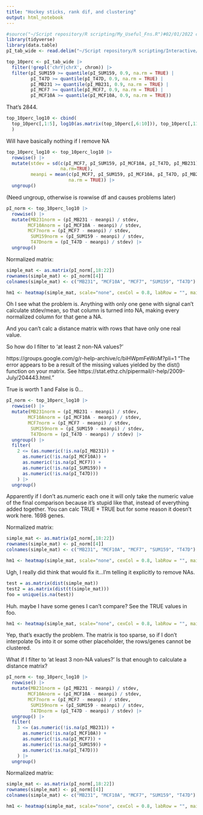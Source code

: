 ```yaml
---
title: "Hockey sticks, rank dif, and clustering"
output: html_notebook
---
```


```r
#source("~/Script repository/R scripting/My_Useful_Fns.R")#02/01/2022 commit at my github https://github.com/McK-Ford/Script-repository/blob/main/R%20scripting/My_Useful_Fns.R
library(tidyverse)
library(data.table)
pI_tab_wide <- read.delim("~/Script repository/R scripting/Interactive/Project Cell Lines/Peppro_analysis/peppro_pIs_w_rank.tsv")
```

```r
top_10perc <- pI_tab_wide |>
  filter(!grepl('chrY|chrX', chrom)) |>
  filter(pI_SUM159 >= quantile(pI_SUM159, 0.9, na.rm = TRUE) |
         pI_T47D >= quantile(pI_T47D, 0.9, na.rm = TRUE) |
         pI_MB231 >= quantile(pI_MB231, 0.9, na.rm = TRUE) |
         pI_MCF7 >= quantile(pI_MCF7, 0.9, na.rm = TRUE) |
         pI_MCF10A >= quantile(pI_MCF10A, 0.9, na.rm = TRUE))
```
That's 2844.

                                                                                                     
```r
top_10perc_log10 <- cbind(
  top_10perc[,1:5], log10(as.matrix(top_10perc[,6:10])), top_10perc[,11:15]
  )
```
Will have basically nothing if I remove NA

```r
top_10perc_log10 <- top_10perc_log10 |> 
  rowwise() |> 
  mutate(stdev = sd(c(pI_MCF7, pI_SUM159, pI_MCF10A, pI_T47D, pI_MB231),
                    na.rm=TRUE),
         meanpi = mean(c(pI_MCF7, pI_SUM159, pI_MCF10A, pI_T47D, pI_MB231),
                       na.rm = TRUE)) |> 
  ungroup()
```
(Need ungroup, otherwise is rowwise df and causes problems later)

```r
pI_norm <- top_10perc_log10 |> 
  rowwise() |> 
  mutate(MB231norm = (pI_MB231 - meanpi) / stdev,
        MCF10Anorm = (pI_MCF10A - meanpi) / stdev,
        MCF7norm = (pI_MCF7 - meanpi) / stdev,
         SUM159norm = (pI_SUM159 - meanpi) / stdev,
         T47Dnorm = (pI_T47D - meanpi) / stdev) |> 
  ungroup()
```

Normalized matrix:
```r
simple_mat <- as.matrix(pI_norm[,18:22])
rownames(simple_mat) <- pI_norm[[4]]
colnames(simple_mat) <- c("MB231", "MCF10A", "MCF7", "SUM159", "T47D")
```

```r
hm1 <- heatmap(simple_mat, scale="none", cexCol = 0.8, labRow = "", main = "pI clustering, row norm, (n=2844)", na.rm = TRUE, na.color="black")
```
Oh I see what the problem is. Anything with only one gene with signal can't calculate stdev/mean, so that column is turned into NA, making every normalized column for that gene a NA.

And you can't calc a distance matrix with rows that have only one real value.

So how do I filter to 'at least 2 non-NA values?'

https://groups.google.com/g/r-help-archive/c/biHWpmFeWoM?pli=1
"The error appears to be a result of the missing values yielded by the
dist() function on your matrix.
See https://stat.ethz.ch/pipermail/r-help/2009-July/204443.html."

True is worth 1 and False is 0...


```r
pI_norm <- top_10perc_log10 |> 
  rowwise() |> 
  mutate(MB231norm = (pI_MB231 - meanpi) / stdev,
        MCF10Anorm = (pI_MCF10A - meanpi) / stdev,
        MCF7norm = (pI_MCF7 - meanpi) / stdev,
         SUM159norm = (pI_SUM159 - meanpi) / stdev,
         T47Dnorm = (pI_T47D - meanpi) / stdev) |>
  ungroup() |> 
  filter(
    2 <= (as.numeric(!is.na(pI_MB231)) +
      as.numeric(!is.na(pI_MCF10A)) +
      as.numeric(!is.na(pI_MCF7)) +
      as.numeric(!is.na(pI_SUM159)) +
      as.numeric(!is.na(pI_T47D)))
    ) |>
  ungroup()
```
Apparently if I don't as.numeric each one it will only take the numeric value of the final comparison because it's stupid like that, instead of everything added together. You can calc TRUE + TRUE but for some reason it doesn't work here.
1698 genes.


Normalized matrix:
```r
simple_mat <- as.matrix(pI_norm[,18:22])
rownames(simple_mat) <- pI_norm[[4]]
colnames(simple_mat) <- c("MB231", "MCF10A", "MCF7", "SUM159", "T47D")
```

```r
hm1 <- heatmap(simple_mat, scale="none", cexCol = 0.8, labRow = "", main = "pI clustering, row norm, (n=2844)", na.rm = TRUE, na.color="black")
```
Ugh, I really did think that would fix it...I'm telling it explicitly to remove NAs.

```r
test = as.matrix(dist(simple_mat))
test2 = as.matrix(dist(t(simple_mat)))
foo = unique(is.na(test))
```
Huh. maybe I have some genes I can't compare? See the TRUE values in foo.
```r
hm1 <- heatmap(simple_mat, scale="none", cexCol = 0.8, labRow = "", main = "pI clustering, row norm, (n=2844)", na.rm = TRUE, Rowv = NA)
```
Yep, that's exactly the problem. The matrix is too sparse, so if I don't interpolate 0s into it or some other placeholder, the rows/genes cannot be clustered.

What if I filter to 'at least 3 non-NA values?' Is that enough to calculate a distance matrix?

```r
pI_norm <- top_10perc_log10 |> 
  rowwise() |> 
  mutate(MB231norm = (pI_MB231 - meanpi) / stdev,
        MCF10Anorm = (pI_MCF10A - meanpi) / stdev,
        MCF7norm = (pI_MCF7 - meanpi) / stdev,
         SUM159norm = (pI_SUM159 - meanpi) / stdev,
         T47Dnorm = (pI_T47D - meanpi) / stdev) |>
  ungroup() |> 
  filter(
    3 <= (as.numeric(!is.na(pI_MB231)) +
      as.numeric(!is.na(pI_MCF10A)) +
      as.numeric(!is.na(pI_MCF7)) +
      as.numeric(!is.na(pI_SUM159)) +
      as.numeric(!is.na(pI_T47D)))
    ) |>
  ungroup()
```

Normalized matrix:
```r
simple_mat <- as.matrix(pI_norm[,18:22])
rownames(simple_mat) <- pI_norm[[4]]
colnames(simple_mat) <- c("MB231", "MCF10A", "MCF7", "SUM159", "T47D")
```

```r
hm1 <- heatmap(simple_mat, scale="none", cexCol = 0.8, labRow = "", main = "pI clustering, row norm, (n=1029)", na.rm = TRUE)
```